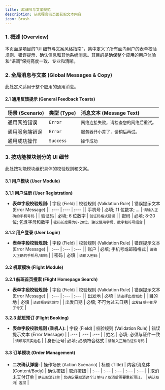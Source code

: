 ```yaml
---
title: UI细节与文案规范
description: 从携程官网页面获取文本内容
icon: Brush
---
```


### 1. 概述 (Overview)

本页面是项目的“UI 细节与文案风格指南”，集中定义了所有面向用户的表单校验规则、错误提示、确认信息和其他系统消息。其目的是确保整个应用的用户体验和“语调”保持高度一致、专业和清晰。

### 2. 全局消息与文案 (Global Messages & Copy)

此处定义适用于整个应用的通用消息。

#### 2.1 通用反馈提示 (General Feedback Toasts)

| 场景 (Scenario) | 类型 (Type) | 消息文本 (Message Text)                |
| :-------------- | :---------- | :------------------------------------- |
| 通用网络错误    | `Error`     | `网络连接失败，请检查您的网络后重试。` |
| 通用服务端错误  | `Error`     | `服务器开小差了，请稍后再试。`         |
| 通用成功操作    | `Success`   | `操作成功`                             |

### 3. 按功能模块划分的 UI 细节

此处按功能模块组织具体的校验规则和文案。

#### 3.1 用户模块 (User Module)

**3.1.1 用户注册 (User Registration)**

-   **表单字段校验规则:**
    | 字段 (Field) | 校验规则 (Validation Rule) | 错误提示文本 (Error Message) |
    | :--- | :--- | :--- |
    | 手机号 | 必填; 11 位数字; ... | `请输入正确的手机号码` |
    | 验证码 | 必填; 6 位数字 | `验证码格式错误` |
    | 密码 | 必填; 8-20 位; 包含字母和数字 | `密码长度需为8-20位，建议使用字母、数字和符号组合` |

**3.1.2 用户登录 (User Login)**

-   **表单字段校验规则:**
    | 字段 (Field) | 校验规则 (Validation Rule) | 错误提示文本 (Error Message) |
    | :--- | :--- | :--- |
    | 账户 | 必填; 手机号或邮箱格式 | `请输入正确的手机号/邮箱` |
    | 密码 | 必填 | `请输入密码` |

#### **3.2 机票模块 (Flight Module)**

**3.2.1 航班首页搜索 (Flight Homepage Search)**

-   **表单字段校验规则:**
    | 字段 (Field) | 校验规则 (Validation Rule) | 错误提示文本 (Error Message) |
    | :--- | :--- | :--- |
    | 出发地 | 必填 | `请选择出发城市` |
    | 目的地 | 必填 | `请选择到达城市` |
    | 出发日期 | 必填; 不可为过去日期 | `出发日期不能早于今天` |

**3.2.3 航班预订 (Flight Booking)**

-   **表单字段校验规则 (乘机人):**
    | 字段 (Field) | 校验规则 (Validation Rule) | 错误提示文本 (Error Message) |
    | :--- | :--- | :--- |
    | 姓名 | 必填; 必须与证件一致 | `请填写真实姓名` |
    | 身份证号| 必填; 必须符合格式 | `请输入正确的证件号码` |

#### 3.3 订单模块 (Order Management)

-   **二次确认弹窗:**
    | 操作场景 (Action Scenario) | 标题 (Title) | 内容/消息体 (Content/Body) | 确认按钮 | 取消按钮 |
    | :--- | :--- | :--- | :--- | :--- |
    | 取消未支付订单 | `确认取消订单` | `您确定要取消这个订单吗？取消后需要重新预订。` | `确认取消`| `返回` |
